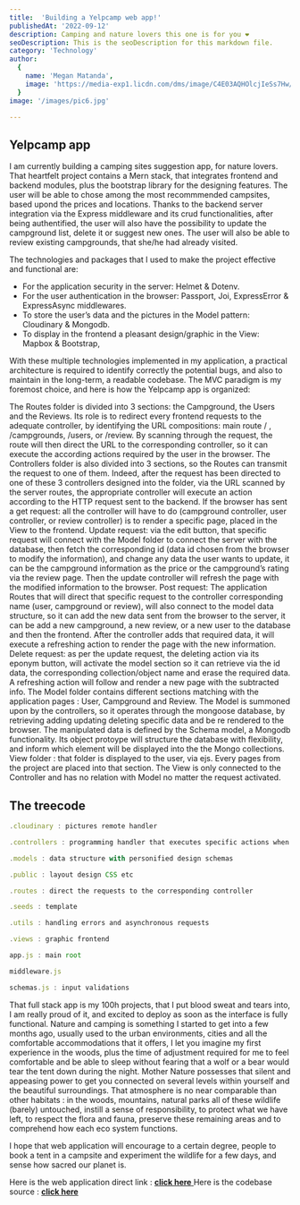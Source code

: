 ```yaml
---
title:  'Building a Yelpcamp web app!'
publishedAt: '2022-09-12'
description: Camping and nature lovers this one is for you ❤️
seoDescription: This is the seoDescription for this markdown file.
category: 'Technology'
author:
  {
    name: 'Megan Matanda',
    image: 'https://media-exp1.licdn.com/dms/image/C4E03AQHOlcjIeSs7Hw/profile-displayphoto-shrink_200_200/0/1656079264419?e=1665014400&v=beta&t=iqNsDEnusO-SGUDunM-TC5ZJcMGGMq6Yn_xWwOVYXvE',
  }
image: '/images/pic6.jpg'

---
```



## Yelpcamp app

I am currently building a camping sites suggestion app, for nature lovers.
 That heartfelt project contains a Mern stack, that integrates frontend and backend modules, plus the bootstrap library for the designing features.
The user will be able to chose among the most recommmended campsites, based upond the prices and locations. 
Thanks to the backend server integration via the Express middleware and its crud functionalities, after being authentified, the user will also have the possibility to update the campground list, 
delete it or suggest new ones. The user will also be able to review existing campgrounds, that she/he had already visited.

The technologies and packages that I used to make the project effective and functional are:

- For the application security in the server: Helmet & Dotenv.
- For the user authentication in the browser: Passport, Joi, ExpressError & ExpressAsync middlewares.
- To store the user’s data and the pictures in the Model pattern: Cloudinary & Mongodb.
- To display in the frontend a pleasant design/graphic in the View: Mapbox & Bootstrap, 

With these multiple technologies implemented in my application, a practical architecture is required to identify correctly the potential bugs, and also to maintain in the long-term, a readable codebase. The MVC paradigm is my foremost choice, 
and here is how the Yelpcamp app is organized:



The Routes folder is divided into 3 sections:  the Campground, the Users and the Reviews. Its role is to redirect every frontend requests to the adequate controller, by identifying the URL compositions: main route / , /campgrounds, /users, or  /review. By scanning through the request, the route will then direct the URL to the corresponding controller, so it can execute the according actions required by the user in the browser.
The Controllers folder is also divided into 3 sections, so the Routes can transmit the request to one of them. Indeed, after the request has been directed to one of these 3 controllers designed into the folder, via the URL scanned by the server routes, the appropriate controller will execute an action according to the HTTP request sent to the backend. If the browser has sent a get request: all the controller will have to do (campground controller, user controller, or review controller) is to render a specific page, placed in the View to the frontend. Update request: via the edit button, that specific request will connect with the Model folder to connect the server with the database, then fetch the corresponding id (data id chosen from the browser to modify the information), and change any data the user wants to update, it can be the campground information as the price or the campground’s rating via the review page. Then the update controller will refresh the page with the modified information to the browser. Post request: The application Routes that will direct that specific request to the controller corresponding name (user, campground or review), will also connect to the model data structure, so it can add the new data sent from the browser to the server, it can be add a new campground, a new review, or a new user to the database and then the frontend. After the controller adds that required data, it will execute a refreshing action to render the page with the new information. Delete request: as per the update request, the deleting action via its eponym button, will activate the model section so it can retrieve via the id data, the corresponding collection/object name and erase the required data. A refreshing action will follow and render a new page with the subtracted info.
The Model folder contains different sections matching with the application pages : User, Campground and Review. The Model is summoned upon by the controllers, so it operates through the mongoose database, by retrieving adding updating deleting specific data and be re rendered to the browser. The manipulated data is defined by the Schema model, a Mongodb functionality. Its object protoype will structure the database with flexibility, and inform which element will be displayed into the the Mongo collections.
View folder : that folder is displayed to the user, via ejs. Every pages from the project are placed into that section. The View is only connected to the Controller and has no relation with Model no matter the request activated.

## The treecode 
 ```js index.js box=1[30:50]
.cloudinary : pictures remote handler

.controllers : programming handler that executes specific actions when request recieved to the server.

.models : data structure with personified design schemas

.public : layout design CSS etc 

.routes : direct the requests to the corresponding controller

.seeds : template

.utils : handling errors and asynchronous requests

.views : graphic frontend

app.js : main root

middleware.js

schemas.js : input validations
```

That full stack app is my 100h projects, that I put blood sweat and tears into, 
I am really proud of it, and excited to deploy as soon as the interface is fully functional.
Nature and camping is something I started to get into a few months ago, usually used to the urban environments, cities and all the comfortable accommodations that it offers,
 I let you imagine my first experience in the woods, plus the time of adjustment required for me to feel comfortable and be able to sleep without fearing that a wolf or a bear would tear the tent down during the night.
Mother Nature possesses that silent and appeasing power to get you connected on several levels within yourself and the beautiful surroundings. That atmosphere is no near comparable than other habitats :
  in the woods, mountains, natural parks all of these wildlife  (barely)  untouched, instill a sense of responsibility, to protect what we have left, to respect the flora and fauna, 
  preserve these remaining areas and to comprehend how each eco system functions.

I hope that web application will encourage to a certain degree, people to book a tent in a campsite and experiment the wildlife for a few days, and sense how sacred our planet is.


Here is the web application direct link : <a href="https://yelpcamp74.herokuapp.com/"> **click here** </a>
Here is the codebase source : <a href="https://github.com/Megan74/YelpCamp"> **click here** </a>